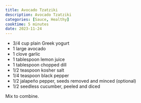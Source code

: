 ```yaml
---
title: Avocado Tzatziki
description: Avocado Tzatziki
categories: [Sauce, Healthy]
cooktime: 5 minutes
date: 2023-11-24
---
```


* 3/4 cup plain Greek yogurt
* 1 large avocado
* 1 clove garlic
* 1 tablespoon lemon juice
* 1 tablespoon chopped dill
* 1/2 teaspoon kosher salt
* 1/4 teaspoon black pepper
* 1/2 jalapeño pepper, seeds removed and minced (optional)
* 1/2 seedless cucumber, peeled and diced

Mix to combine.
